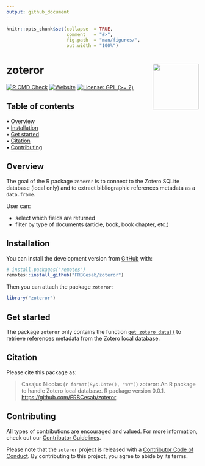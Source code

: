 ```yaml
---
output: github_document
---
```


<!-- README.md is generated from README.Rmd. Please edit that file -->


```r
knitr::opts_chunk$set(collapse  = TRUE,
                      comment   = "#>",
                      fig.path  = "man/figures/",
                      out.width = "100%")
```



zoteror <img src="man/figures/package-sticker.png" align="right" style="float:right; height:120px;"/>
=========================================================

<!-- badges: start -->
[![R CMD Check](https://github.com/FRBCesab/zoteror/actions/workflows/R-CMD-check.yaml/badge.svg)](https://github.com/FRBCesab/zoteror/actions/workflows/R-CMD-check.yaml)
[![Website](https://github.com/FRBCesab/zoteror/actions/workflows/pkgdown.yaml/badge.svg)](https://github.com/FRBCesab/zoteror/actions/workflows/pkgdown.yaml)
[![License: GPL (>= 2)](https://img.shields.io/badge/License-GPL%20%28%3E%3D%202%29-blue.svg)](https://choosealicense.com/licenses/gpl-2.0/)
<!-- badges: end -->



## Table of contents

<p align="left">
  • <a href="#overview">Overview</a><br>
  • <a href="#installation">Installation</a><br>
  • <a href="#get-started">Get started</a><br>
  • <a href="#citation">Citation</a><br>
  • <a href="#contributing">Contributing</a>
</p>



## Overview

The goal of the R package `zoteror` is to connect to the Zotero SQLite database (local only) and to extract bibliographic references metadata as a `data.frame`. 

User can:

- select which fields are returned
- filter by type of documents (article, book, book chapter, etc.)



## Installation

You can install the development version from [GitHub](https://github.com/) with:

```r
# install.packages("remotes")
remotes::install_github("FRBCesab/zoteror")
```

Then you can attach the package `zoteror`:

```r
library("zoteror")
```



## Get started

The package `zoteror` only contains the function [`get_zotero_data()`](https://frbcesab.github.io/zoteror/reference/get_zotero_data.html)
to retrieve references metadata from the Zotero local database.


## Citation

Please cite this package as: 

> Casajus Nicolas (`r format(Sys.Date(), "%Y")`) zoteror: An R package to 
handle Zotero local database. R package version 0.0.1. <https://github.com/FRBCesab/zoteror>



## Contributing

All types of contributions are encouraged and valued. For more information, 
check out our [Contributor Guidelines](https://github.com/FRBCesab/zoteror/blob/main/CONTRIBUTING.md).

Please note that the `zoteror` project is released with a 
[Contributor Code of Conduct](https://contributor-covenant.org/version/2/1/CODE_OF_CONDUCT.html). 
By contributing to this project, you agree to abide by its terms.
